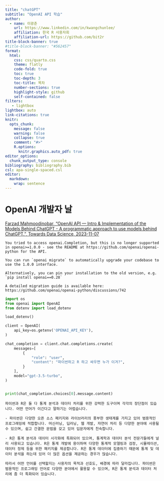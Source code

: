 ```yaml
---
title: "chatGPT"
subtitle: "OpenAI API 학습"
author:
  - name: 이광춘
    url: https://www.linkedin.com/in/kwangchunlee/
    affiliation: 한국 R 사용자회
    affiliation-url: https://github.com/bit2r
title-block-banner: true
#title-block-banner: "#562457"
format:
  html:
    css: css/quarto.css
    theme: flatly
    code-fold: true
    toc: true
    toc-depth: 3
    toc-title: 목차
    number-sections: true
    highlight-style: github    
    self-contained: false
filters:
   - lightbox
lightbox: auto
link-citations: true
knitr:
  opts_chunk: 
    message: false
    warning: false
    collapse: true
    comment: "#>" 
    R.options:
      knitr.graphics.auto_pdf: true
editor_options: 
  chunk_output_type: console
bibliography: bibliography.bib
csl: apa-single-spaced.csl    
editor: 
  markdown: 
    wrap: sentence
---
```


# OpenAI 개발자 날

[Farzad Mahmoodinobar, "OpenAI API — Intro & Implementation of the Models Behind ChatGPT - A programmatic approach to use models behind ChatGPT.", Towards Data Science, 2023-11-07](https://medium.com/towards-data-science/openai-api-intro-11-practical-implementation-examples-of-the-models-behind-chatgpt-18601f68b51b)

:::{.callout-warning}

```
You tried to access openai.Completion, but this is no longer supported in openai>=1.0.0 - see the README at https://github.com/openai/openai-python for the API.

You can run `openai migrate` to automatically upgrade your codebase to use the 1.0.0 interface. 

Alternatively, you can pin your installation to the old version, e.g. `pip install openai==0.28`

A detailed migration guide is available here: https://github.com/openai/openai-python/discussions/742
```

:::


```python
import os
from openai import OpenAI
from dotenv import load_dotenv

load_dotenv()

client = OpenAI(
    api_key=os.getenv('OPENAI_API_KEY'),
)

chat_completion = client.chat.completions.create(
    messages=[
        {
            "role": "user",
            "content": "파이썬하고 R 하고 싸우면 누가 이겨?",
        }
    ],
    model="gpt-3.5-turbo",
)


print(chat_completion.choices[0].message.content)
```

```
파이썬과 R은 둘 다 통계 분석과 데이터 처리를 위한 강력한 도구이며 각각의 장단점이 있습니다. 어떤 언어가 이긴다고 말하기는 어렵습니다.

- 파이썬은 다양한 오픈 소스 패키지와 라이브러리의 풍부한 생태계를 가지고 있어 범용적인 프로그래밍에 적합합니다. 머신러닝, 딥러닝, 웹 개발, 자연어 처리 등 다양한 분야에 사용될 수 있으며, 쉽고 간결한 문법을 갖고 있어 입문자에게 친숙합니다.

- R은 통계 분석과 데이터 시각화에 특화되어 있으며, 통계학과 데이터 분석 전문가들에게 널리 사용되고 있습니다. R은 통계 개발에 용이하며 다양한 통계적 모델링과 검정, 시뮬레이션, 데이터 정제 등을 위한 패키지를 제공합니다. R은 통계 데이터에 집중하기 때문에 통계 및 데이터 분석을 하는데 있어 더 많은 옵션을 제공하는 경우가 많습니다.

따라서 어떤 언어를 선택할지는 사용자의 목적과 선호도, 배경에 따라 달라집니다. 파이썬은 범용적인 프로그래밍 언어로 다양한 분야에서 활용할 수 있으며, R은 통계 분석과 데이터 처리에 좀 더 특화되어 있습니다.
```


